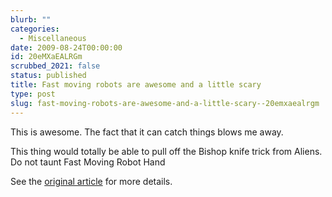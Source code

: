 ```yaml
---
blurb: ""
categories:
  - Miscellaneous
date: 2009-08-24T00:00:00
id: 20eMXaEALRGm
scrubbed_2021: false
status: published
title: Fast moving robots are awesome and a little scary
type: post
slug: fast-moving-robots-are-awesome-and-a-little-scary--20emxaealrgm
---
```


This is awesome. The fact that it can catch things blows me away.

This thing would totally be able to pull off the Bishop knife trick
from Aliens. Do not taunt Fast Moving Robot Hand

See the
[original article](http://www.hizook.com/blog/2009/08/03/high-speed-robot-hand-demonstrates-dexterity-and-skillful-manipulation)
for more details.